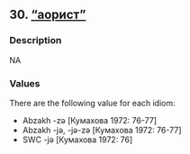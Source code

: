## 30. <a href =  'https://agricolamz.github.io/The_Circassian_Isoglosses_Database/30.html'>"аорист"</a>
### Description

NA


### Values
There are the following value for each idiom:

* Abzakh -zə [Кумахова 1972: 76-77]
* Abzakh -jə, -jə-zə [Кумахова 1972: 76-77]
* SWC -jə [Кумахова 1972: 76]

